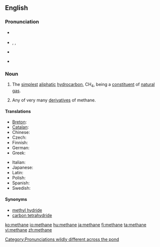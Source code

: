 ==English==
{{wikipedia}}

===Pronunciation===
* {{a|RP}} {{IPA|/ˈmiːθeɪn/}}
* {{a|US}} {{enPR|mĕth'ān}}, {{IPA|/ˈmɛθeɪn/}}, {{SAMPA|/"mETeIn/}}
* {{audio|en-uk-methane.ogg|Audio (UK)}}
* {{audio|en-us-methane.ogg|Audio (US)}}
*: {{rhymes|ɛθeɪn}}

===Noun===
{{en-noun|s|-}}

# {{organic compound|uncountable}} The [[simplest]] [[aliphatic]] [[hydrocarbon]], CH<sub>4</sub>, being a [[constituent]] of [[natural gas]].
# {{organic chemistry|countable}} Any of very many [[derivative]]s of methane.

====Translations====
{{trans-top|the compound CH<sub>4</sub>}}
* [[Breton]]: {{t-|br|metan|m|xs=Breton}}
* [[Catalan]]: {{t-|ca|metà|m}}
* Chinese: {{t|cmn|甲烷|sc=Hani|xs=Mandarin}}
* Czech: {{t-|cs|metan|m}}
* Finnish: {{t-|fi|metaani}}
* German: {{t|de|Methan|n}}
* Greek: {{t-|el|μεθάνιο|n|tr=methánio|sc=Grek}}
{{trans-mid}}
* Italian: {{t-|it|metano}}
* Japanese: {{t-|ja|メタン|tr=metan|sc=Jpan}}
* Latin: {{t|la|methanum}}
* Polish: {{t+|pl|metan|m}}
* Spanish: {{t-|es|metano|m}}
* Swedish: {{t+|sv|metan|n}}
{{trans-bottom}}

====Synonyms====
* [[methyl hydride]] {{qualifier|appears in some chemistry literature}}
* [[carbon tetrahydride]] {{qualifier|rare|systematic name}}

[[Category:Pronunciations wildly different across the pond]]

[[ko:methane]]
[[io:methane]]
[[hu:methane]]
[[ja:methane]]
[[fi:methane]]
[[ta:methane]]
[[vi:methane]]
[[zh:methane]]